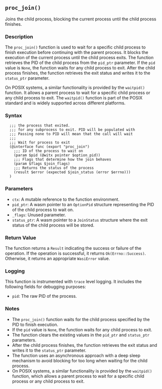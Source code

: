 ## `proc_join()`

Joins the child process, blocking the current process until the child process finishes.

### Description

The `proc_join()` function is used to wait for a specific child process to finish execution before continuing with the parent process. It blocks the execution of the current process until the child process exits. The function retrieves the PID of the child process from the `pid_ptr` parameter. If the `pid` value is `None`, the function waits for any child process to exit. After the child process finishes, the function retrieves the exit status and writes it to the `status_ptr` parameter.

On POSIX systems, a similar functionality is provided by the `waitpid()` function. It allows a parent process to wait for a specific child process or any child process to exit. The `waitpid()` function is part of the POSIX standard and is widely supported across different platforms.

### Syntax

```ebnf
  ;;; the process that exited.
  ;;; for any subprocess to exit. PID will be populated with
  ;;; Passing none to PID will mean that the call will wait
  ;;;
  ;;; Wait for process to exit
  (@interface func (export "proc_join")
    ;;; ID of the process to wait on
    (param $pid (@witx pointer $option_pid))
    ;;; Flags that determine how the join behaves
    (param $flags $join_flags)
    ;;; Returns the status of the process
    (result $error (expected $join_status (error $errno)))
  )
```
### Parameters

- `ctx`: A mutable reference to the function environment.
- `pid_ptr`: A wasm pointer to an `OptionPid` structure representing the PID of the child process to wait on.
- `_flags`: Unused parameter.
- `status_ptr`: A wasm pointer to a `JoinStatus` structure where the exit status of the child process will be stored.

### Return Value

The function returns a `Result` indicating the success or failure of the operation. If the operation is successful, it returns `Ok(Errno::Success)`. Otherwise, it returns an appropriate `WasiError` value.

### Logging

This function is instrumented with `trace` level logging. It includes the following fields for debugging purposes:

- `pid`: The raw PID of the process.

### Notes

- The `proc_join()` function waits for the child process specified by the PID to finish execution.
- If the `pid` value is `None`, the function waits for any child process to exit.
- The function clears the existing values in the `pid_ptr` and `status_ptr` parameters.
- After the child process finishes, the function retrieves the exit status and writes it to the `status_ptr` parameter.
- The function uses an asynchronous approach with a deep sleep mechanism to avoid blocking for too long when waiting for the child process.
- On POSIX systems, a similar functionality is provided by the `waitpid()` function, which allows a parent process to wait for a specific child process or any child process to exit.
